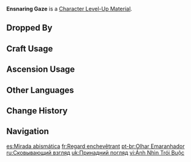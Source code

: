 {{Item Infobox
|id           = 113067
|image        = Item Ensnaring Gaze.png
|type         = Character Level-Up Materials
|group        = Normal Boss Drops
|invCategory  = Character Development Items
|quality      = 4
|description  = An object obtained after defeating the monster known as the Tenebrous Papilla. It may look like a piece of fruit, but it is not.<br>Formed from energy that has condensed in a single spot, its "eye" seems to gaze out from a distant, dark otherworld.
|source1      = Dropped by Lv. 30+ [[Tenebrous Papilla]]
}}
'''Ensnaring Gaze''' is a [[Character Level-Up Material]].

==Dropped By==
{{Dropped By|level=30}}

==Craft Usage==
{{Craft Usage}}

==Ascension Usage==
{{Ascension Usage}}

==Other Languages==
{{Other Languages
|en       = Ensnaring Gaze
|zhs      = 深邃纠缠的凝视
|zhs_rm   = 
|zht      = 深邃糾纏的凝視
|zht_rm   = 
|zh_tl    = 
|ja       = 深遠と絡み合う眼差し
|ja_rm    = Shin'en to Karamiau Minazashi
|ja_tl    = Deep and Ensnaring Gaze
|ko       = 그윽한 눈의 뒤얽힌 응시
|ko_tl    = 
|es       = Mirada abismática
|es_tl    = Abyssal Gaze
|fr       = Regard enchevêtrant
|fr_tl    = Entangling Gaze
|ru       = Сковывающий взгляд
|ru_tl    = 
|th       = Ensnaring Gaze
|vi       = Ánh Nhìn Trói Buộc
|vi_tl    = 
|de       = Fesselnder Blick
|de_tl    = Captivating Gaze
|id       = Ensnaring Gaze
|pt       = Olhar Emaranhador
|pt_tl    = 
|tr       = Tuzağa Düşüren Bakış
|tr_tl    = 
|it       = Sguardo irretente
|it_tl    = 
}}

==Change History==
{{Change History|5.2}}

==Navigation==
{{Development Item Navbox|Character Level-Up Materials}}

[[es:Mirada abismática]]
[[fr:Regard enchevêtrant]]
[[pt-br:Olhar Emaranhador]]
[[ru:Сковывающий взгляд]]
[[uk:Принадний погляд]]
[[vi:Ánh Nhìn Trói Buộc]]